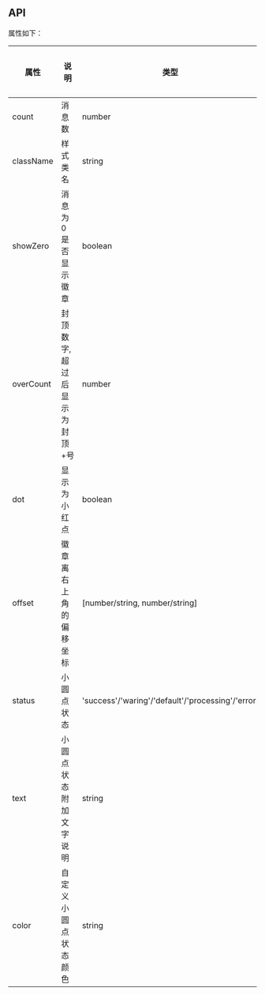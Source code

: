 ## API

属性如下：

| 属性      | 说明                         | 类型                                              | 可选值 | 默认值 | 是否必填 |
| --------- | ---------------------------- | ------------------------------------------------- | ------ | ------ | -------- |
| count     | 消息数                       | number                                            | --     | --     | --       |
| className | 样式类名                     | string                                            | --     | --     | --       |
| showZero  | 消息为 0 是否显示徽章        | boolean                                           | --     | false  | --       |
| overCount | 封顶数字,超过后显示为封顶+号 | number                                            | --     | 99     | --       |
| dot       | 显示为小红点                 | boolean                                           | --     | --     | --       |
| offset    | 徽章离右上角的偏移坐标       | [number/string, number/string]                    | --     | --     | --       |
| status    | 小圆点状态                   | 'success'/'waring'/'default'/'processing'/'error' | --     | --     | --       |
| text      | 小圆点状态附加文字说明       | string                                            | --     | --     | --       |
| color     | 自定义小圆点状态颜色         | string                                            | --     | --     | --       |
